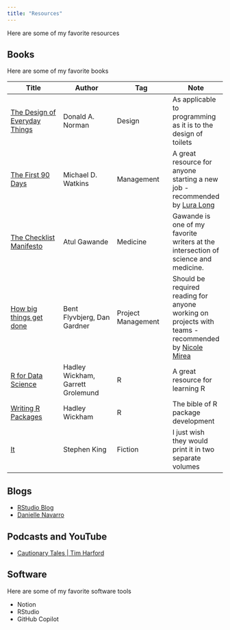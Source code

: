 ```yaml
---
title: "Resources"
---
```


Here are some of my favorite resources

## Books

Here are some of my favorite books

| Title | Author | Tag | Note
| --- | --- | --- | -- |
| [The Design of Everyday Things](https://www.goodreads.com/book/show/840.The_Design_of_Everyday_Things) | Donald A. Norman | Design | As applicable to programming as it is to the design of toilets|
| [The First 90 Days](https://www.goodreads.com/book/show/15824358-the-first-90-days?ref=nav_sb_ss_1_17) | Michael D. Watkins | Management | A great resource for anyone starting a new job - recommended by [Lura Long](https://www.linkedin.com/in/luralong/)|
| [The Checklist Manifesto]() | Atul Gawande |Medicine | Gawande is one of my favorite writers at the intersection of science and medicine. |
| [How big things get done](https://www.goodreads.com/en/book/show/61327449) | Bent Flyvbjerg, Dan Gardner | Project Management| Should be required reading for anyone working on projects with teams - recommended by [Nicole Mirea](https://www.linkedin.com/in/nimirea/)|
| [R for Data Science](https://r4ds.had.co.nz/) | Hadley Wickham, Garrett Grolemund | R | A great resource for learning R |
| [Writing R Packages](https://r-pkgs.org/) | Hadley Wickham | R | The bible of R package development|
| [It](https://www.goodreads.com/book/show/830502.It) | Stephen King | Fiction | I just wish they would print it in two separate volumes  |

## Blogs

- [RStudio Blog](https://blog.rstudio.com/)
- [Danielle Navarro](https://blog.djnavarro.net/)

## Podcasts and YouTube

- [Cautionary Tales | Tim Harford](https://timharford.com/articles/cautionarytales/)

## Software

Here are some of my favorite software tools

- Notion
- RStudio
- GitHub Copilot

